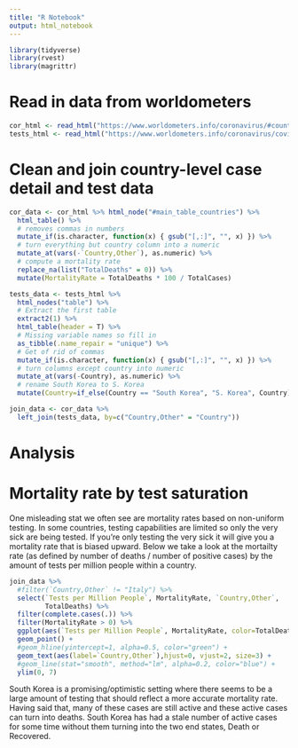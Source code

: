 ```yaml
---
title: "R Notebook"
output: html_notebook
---
```


```r
library(tidyverse)
library(rvest)
library(magrittr)
```

# Read in data from worldometers

```r
cor_html <- read_html("https://www.worldometers.info/coronavirus/#countries")
tests_html <- read_html("https://www.worldometers.info/coronavirus/covid-19-testing/")
```

# Clean and join country-level case detail and test data

```r
cor_data <- cor_html %>% html_node("#main_table_countries") %>%
  html_table() %>%
  # removes commas in numbers
  mutate_if(is.character, function(x) { gsub("[,:]", "", x) }) %>%
  # turn everything but country column into a numeric
  mutate_at(vars(-`Country,Other`), as.numeric) %>%
  # compute a mortality rate
  replace_na(list("TotalDeaths" = 0)) %>%
  mutate(MortalityRate = TotalDeaths * 100 / TotalCases)

tests_data <- tests_html %>%
  html_nodes("table") %>%
  # Extract the first table
  extract2(1) %>%
  html_table(header = T) %>%
  # Missing variable names so fill in
  as_tibble(.name_repair = "unique") %>%
  # Get of rid of commas
  mutate_if(is.character, function(x) { gsub("[,:]", "", x) }) %>%
  # turn columns except country into numeric
  mutate_at(vars(-Country), as.numeric) %>%
  # rename South Korea to S. Korea
  mutate(Country=if_else(Country == "South Korea", "S. Korea", Country))

join_data <- cor_data %>%
  left_join(tests_data, by=c("Country,Other" = "Country"))
```
  
# Analysis

# Mortality rate by test saturation

One misleading stat we often see are mortality rates based on non-uniform testing.  In some countries, testing capabilities are limited so only the very sick are being tested.  If you're only testing the very sick it will give you a mortality rate that is biased upward.  Below we take a look at the mortailty rate (as defined by number of deaths / number of positive cases) by the amount of tests per million people within a country.
  
```r
join_data %>%
  #filter(`Country,Other` != "Italy") %>%
  select(`Tests per Million People`, MortalityRate, `Country,Other`,
         TotalDeaths) %>%
  filter(complete.cases(.)) %>% 
  filter(MortalityRate > 0) %>%
  ggplot(aes(`Tests per Million People`, MortalityRate, color=TotalDeaths)) +
  geom_point() +
  #geom_hline(yintercept=1, alpha=0.5, color="green") +
  geom_text(aes(label=`Country,Other`),hjust=0, vjust=2, size=3) +
  #geom_line(stat="smooth", method="lm", alpha=0.2, color="blue") +
  ylim(0, 7)
```

South Korea is a promising/optimistic setting where there seems to be a large amount of testing that should reflect a more accurate mortality rate.  Having said that, many of these cases are still active and these active cases can turn into deaths.  South Korea has had a stale number of active cases for some time without them turning into the two end states, Death or Recovered.